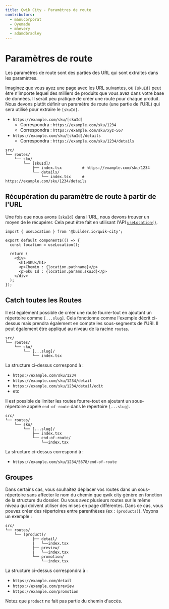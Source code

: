 ```yaml
---
title: Qwik City - Paramètres de route
contributors:
  - manucorporat
  - Oyemade
  - mhevery
  - adamdbradley
---
```


# Paramètres de route

Les paramètres de route sont des parties des URL qui sont extraites dans les paramètres.

Imaginez que vous ayez une page avec les URL suivantes, où `[skuId]` peut être n'importe lequel des milliers de produits que vous avez dans votre base de données. Il serait peu pratique de créer une route pour chaque produit. Nous devons plutôt définir un paramètre de route (une partie de l'URL) qui sera utilisé pour extraire le `[skuId]`.

- `https://example.com/sku/[skuId]`
  - Correspondra : `https://example.com/sku/1234`
  - Correspondra : `https://example.com/sku/xyz-567`
- `https://example.com/sku/[skuId]/details`
  - Correspondra : `https://example.com/sku/1234/details`

```
src/
└── routes/
    └── sku/
        └── [skuId]/
            ├── index.tsx         # https://example.com/sku/1234
            └── details/
                └── index.tsx     # https://example.com/sku/1234/details
```

## Récupération du paramètre de route à partir de l'URL

Une fois que nous avons `[skuId]` dans l'URL, nous devons trouver un moyen de le récupérer. Cela peut être fait en utilisant l'API [`useLocation()`](/qwikcity/api/index.mdx#uselocation).

```tsx
import { useLocation } from '@builder.io/qwik-city';

export default component$(() => {
  const location = useLocation();

  return (
    <div>
      <h1>SKU</h1>
      <p>Chemin : {location.pathname}</p>
      <p>Sku Id : {location.params.skuId}</p>
    </div>
  );
});
```

## Catch toutes les Routes

Il est également possible de créer une route fourre-tout en ajoutant un répertoire comme `[...slug]`. Cela fonctionne comme l'exemple décrit ci-dessus mais prendra également en compte les sous-segments de l'URI. Il peut également être appliqué au niveau de la racine `routes`.

```
src/
└── routes/
    └── sku/
        └── [...slug]/
            └── index.tsx
```

La structure ci-dessus correspond à :

- `https://example.com/sku/1234`
- `https://example.com/sku/1234/detail`
- `https://example.com/sku/1234/detail/edit`
- etc

Il est possible de limiter les routes fourre-tout en ajoutant un sous-répertoire appelé `end-of-route` dans le répertoire `[...slug]`.

```
src/
└── routes/
    └── sku/
        └── [...slug]/
            ├── index.tsx
            └── end-of-route/
                └──index.tsx
```

La structure ci-dessus correspond à :

- `https://example.com/sku/1234/5678/end-of-route`

## Groupes

Dans certains cas, vous souhaitez déplacer vos routes dans un sous-répertoire sans affecter le nom du chemin que qwik city génère en fonction de la structure du dossier. Ou vous avez plusieurs routes sur le même niveau qui doivent utiliser des mises en page différentes. Dans ce cas, vous pouvez créer des répertoires entre parenthèses (ex : `(products)`). Voyons un exemple :

```
src/
└── routes/
    └── (product)/
            ├── detail/
            |   └──index.tsx
            ├── preview/
            |   └──index.tsx
            └── promotion/
                └──index.tsx
```

La structure ci-dessus correspondra à :

- `https://example.com/detail`
- `https://example.com/preview`
- `https://example.com/promotion`

Notez que `product` ne fait pas partie du chemin d'accès.
